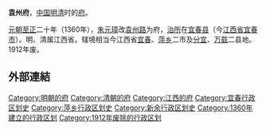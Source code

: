 '''袁州府'''，[[中国|中国]][[明朝|明]][[清朝|清]]时的[[府_(行政区划)|府]]。

[[元朝|元朝]][[至正|至正]]二十年（1360年），[[朱元璋|朱元璋]]改[[袁州路|袁州路]]为府，[[治所|治所]]在[[宜春县|宜春县]]（今[[江西省|江西省]][[宜春市|宜春市]]）。明、清属江西省。辖境相当今江西省[[宜春市|宜春]]、[[萍乡市|萍乡]]二市及[[分宜县|分宜]]、[[万载县|万载]]二县地。1912年废。 

==外部連結==
{{Wikisource further reading}}
{{明朝行政区划|nocat}}
{{清朝江西省行政區劃|nocat}}
{{江西省历史二级政区|nocat}}
{{江西行政区划小作品}}
{{DEFAULTSORT:Y}}
[[Category:明朝的府|Category:明朝的府]]
[[Category:清朝的府|Category:清朝的府]]
[[Category:江西的府|Category:江西的府]]
[[Category:宜春行政区划史|Category:宜春行政区划史]]
[[Category:萍乡行政区划史|Category:萍乡行政区划史]]
[[Category:新余行政区划史|Category:新余行政区划史]]
[[Category:1360年建立的行政区划|Category:1360年建立的行政区划]]
[[Category:1912年废除的行政区划|Category:1912年废除的行政区划]]